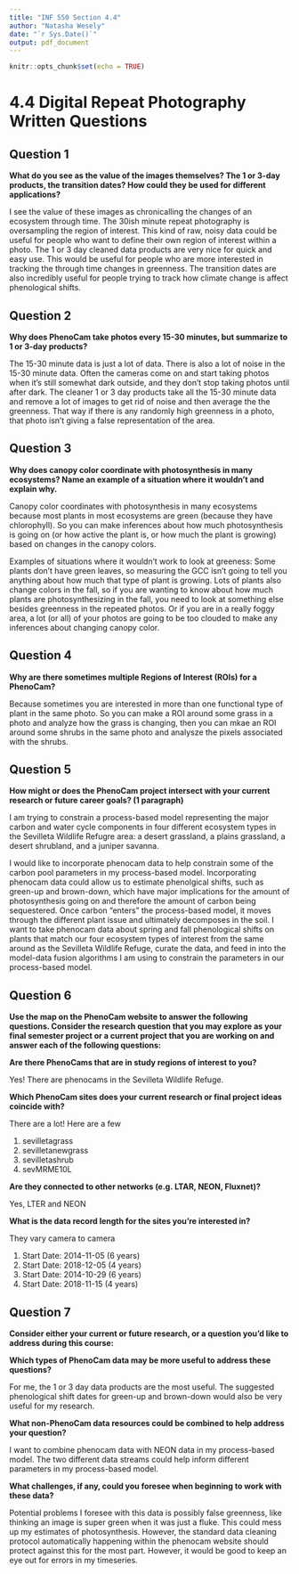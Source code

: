 ```yaml
---
title: "INF 550 Section 4.4"
author: "Natasha Wesely"
date: "`r Sys.Date()`"
output: pdf_document
---
```


```r
knitr::opts_chunk$set(echo = TRUE)
```

# 4.4 Digital Repeat Photography Written Questions

## Question 1
**What do you see as the value of the images themselves? The 1 or 3-day products, the transition dates? How could they be used for different applications?**

I see the value of these images as chronicalling the changes of an ecosystem through time. The 30ish minute repeat photography is oversampling the region of interest. This kind of raw, noisy data could be useful for people who want to define their own region of interest within a photo. The 1 or 3 day cleaned data products are very nice for quick and easy use. This would be useful for people who are more interested in tracking the through time changes in greenness. The transition dates are also incredibly useful for people trying to track how climate change is affect phenological shifts. 

## Question 2
**Why does PhenoCam take photos every 15-30 minutes, but summarize to 1 or 3-day products?**

The 15-30 minute data is just a lot of data. There is also a lot of noise in the 15-30 minute data. Often the cameras come on and start taking photos when it's still somewhat dark outside, and they don't stop taking photos until after dark. The cleaner 1 or 3 day products take all the 15-30 minute data and remove a lot of images to get rid of noise and then average the the greenness. That way if there is any randomly high greenness in a photo, that photo isn't giving a false representation of the area. 

## Question 3
**Why does canopy color coordinate with photosynthesis in many ecosystems? Name an example of a situation where it wouldn’t and explain why.**

Canopy color coordinates with photosynthesis in many ecosystems because most plants in most ecosystems are green (because they have chlorophyll). So you can make inferences about how much photosynthesis is going on (or how active the plant is, or how much the plant is growing) based on changes in the canopy colors.

Examples of situations where it wouldn't work to look at greeness: 
Some plants don't have green leaves, so measuring the GCC isn't going to tell you anything about how much that type of plant is growing. Lots of plants also change colors in the fall, so if you are wanting to know about how much plants are photosynthesizing in the fall, you need to look at something else besides greenness in the repeated photos.
Or if you are in a really foggy area, a lot (or all) of your photos are going to be too clouded to make any inferences about changing canopy color.


## Question 4
**Why are there sometimes multiple Regions of Interest (ROIs) for a PhenoCam?**

Because sometimes you are interested in more than one functional type of plant in the same photo. So you can make a ROI around some grass in a photo and analyze how the grass is changing, then you can mkae an ROI around some shrubs in the same photo and analysze the pixels associated with the shrubs.

## Question 5
**How might or does the PhenoCam project intersect with your current research or future career goals? (1 paragraph)**

I am trying to constrain a process-based model representing the major carbon and water cycle components in four different ecosystem types in the Sevilleta Wildlife Refugre area: a desert grassland, a plains grassland, a desert shrubland, and a juniper savanna.

I would like to incorporate phenocam data to help constrain some of the carbon pool parameters in my process-based model. Incorporating phenocam data could allow us to estimate phenolgical shifts, such as green-up and brown-down, which have major implications for the amount of photosynthesis going on and therefore the amount of carbon being sequestered. Once carbon “enters” the process-based model, it moves through the different plant issue and ultimately decomposes in the soil.
I want to take phenocam data about spring and fall phenological shifts on plants that match our four ecosystem types of interest from the same around as the Sevilleta Wildlife Refuge, curate the data, and feed in into the model-data fusion algorithms I am using to constrain the parameters in our process-based model.

## Question 6
**Use the map on the PhenoCam website to answer the following questions. Consider the research question that you may explore as your final semester project or a current project that you are working on and answer each of the following questions:**

**Are there PhenoCams that are in study regions of interest to you?**

Yes! There are phenocams in the Sevilleta Wildlife Refuge.

**Which PhenoCam sites does your current research or final project ideas coincide with?**

There are a lot! Here are a few

1) sevilletagrass
2) sevilletanewgrass
3) sevilletashrub
4) sevMRME10L


**Are they connected to other networks (e.g. LTAR, NEON, Fluxnet)?**

Yes, LTER and NEON

**What is the data record length for the sites you’re interested in?**

They vary camera to camera

1) Start Date: 2014-11-05 (6 years)
2) Start Date: 2018-12-05 (4 years)
3) Start Date: 2014-10-29 (6 years)
4) Start Date: 2018-11-15 (4 years)

## Question 7
**Consider either your current or future research, or a question you’d like to address during this course:**

**Which types of PhenoCam data may be more useful to address these questions?**

For me, the 1 or 3 day data products are the most useful. The suggested phenological shift dates for green-up and brown-down would also be very useful for my research.

**What non-PhenoCam data resources could be combined to help address your question?**

I want to combine phenocam data with NEON data in my process-based model. The two different data streams could help inform different parameters in my process-based model.

**What challenges, if any, could you foresee when beginning to work with these data?**

Potential problems I foresee with this data is possibly false greenness, like thinking an image is super green when it was just a fluke. This could mess up my estimates of photosynthesis. However, the standard data cleaning protocol automatically happening within the phenocam website should protect against this for the most part. However, it would be good to keep an eye out for errors in my timeseries. 

